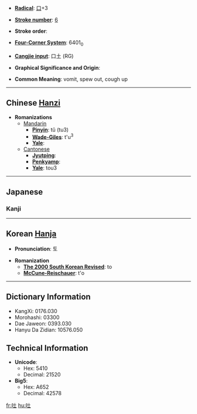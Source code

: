* '''[[Wiktionary:Chinese radical index| Radical]]''': [[Wiktionary:Chinese radical index 口|口]]+3

* '''[[Wiktionary:Chinese total strokes index|Stroke number]]''': [[Wiktionary:Chinese total strokes index 6|6]]

* '''Stroke order''': 

* '''[[Wiktionary:Chinese four corner index|Four-Corner System]]''': 6401<sub>0</sub>

* '''[[Wiktionary:Chinese Cangjie index|Cangjie input]]''': 口土 (RG)

* '''Graphical Significance and Origin''': 

* '''Common Meaning''': vomit, spew out, cough up

----

== Chinese [[Hanzi]] ==

* '''Romanizations'''
** [[Mandarin]]
*** '''[[Pinyin]]''': tǔ (tu3)
*** '''[[Wade-Giles]]''': t'u<sup>3</sup>
*** '''[[Yale]]''': 
**[[Cantonese]]
***'''[[Jyutping]]''':
***'''[[Penkyamp]]''': 
***'''[[Yale]]''': tou3


----

== Japanese ==
===Kanji===
{{kanji|[[と]] ([[to]])|[[はく]] ([[吐く]], [[haku]])}} 



----

== Korean [[Hanja]] ==

* '''Pronunciation''': 토

* '''Romanization'''
** '''[[The 2000 South Korean Revised Romanization|The 2000 South Korean Revised]]''': to
** '''[[McCune-Reischauer]]''': t'o



----

== Dictionary Information ==

* KangXi: 0176.030
* Morohashi: 03300
* Dae Jaweon: 0393.030
* Hanyu Da Zidian: 10576.050

== Technical Information ==

* '''Unicode''':
** Hex: 5410
** Decimal: 21520
* '''Big5''':
** Hex: A652
** Decimal: 42578

[[fr:吐]]
[[hu:吐]]